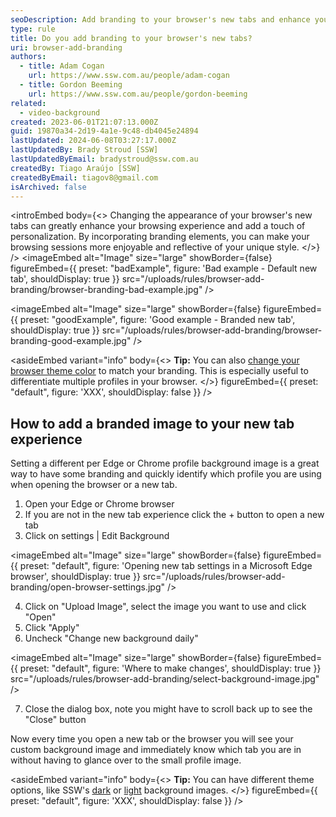 ```yaml
---
seoDescription: Add branding to your browser's new tabs and enhance your browsing experience with personalized imagery.
type: rule
title: Do you add branding to your browser's new tabs?
uri: browser-add-branding
authors:
  - title: Adam Cogan
    url: https://www.ssw.com.au/people/adam-cogan
  - title: Gordon Beeming
    url: https://www.ssw.com.au/people/gordon-beeming
related:
  - video-background
created: 2023-06-01T21:07:13.000Z
guid: 19870a34-2d19-4a1e-9c48-db4045e24894
lastUpdated: 2024-06-08T03:27:17.000Z
lastUpdatedBy: Brady Stroud [SSW]
lastUpdatedByEmail: bradystroud@ssw.com.au
createdBy: Tiago Araújo [SSW]
createdByEmail: tiagov8@gmail.com
isArchived: false
---
```


<introEmbed
  body={<>
Changing the appearance of your browser's new tabs can greatly enhance your browsing experience and add a touch of personalization. By incorporating branding elements, you can make your browsing sessions more enjoyable and reflective of your unique style.
  </>}
/>
<imageEmbed
  alt="Image"
  size="large"
  showBorder={false}
  figureEmbed={{
    preset: "badExample",
    figure: 'Bad example - Default new tab',
    shouldDisplay: true
  }}
  src="/uploads/rules/browser-add-branding/browser-branding-bad-example.jpg"
/>

<imageEmbed
  alt="Image"
  size="large"
  showBorder={false}
  figureEmbed={{
    preset: "goodExample",
    figure: 'Good example - Branded new tab',
    shouldDisplay: true
  }}
  src="/uploads/rules/browser-add-branding/browser-branding-good-example.jpg"
/>

<asideEmbed
  variant="info"
  body={<>
    **Tip:** You can also [change your browser theme color](https://techcommunity.microsoft.com/t5/articles/personalize-microsoft-edge-with-built-in-theme-colors/m-p/2230250?WT.mc_id=DT-MVP-33518) to match your branding. This is especially useful to differentiate multiple profiles in your browser.
  </>}
  figureEmbed={{
    preset: "default",
    figure: 'XXX',
    shouldDisplay: false
  }}
/>

## How to add a branded image to your new tab experience

Setting a different per Edge or Chrome profile background image is a great way to have some branding and quickly identify which profile you are using when opening the browser or a new tab.

1. Open your Edge or Chrome browser
2. If you are not in the new tab experience click the + button to open a new tab
3. Click on settings | Edit Background

   
<imageEmbed
  alt="Image"
  size="large"
  showBorder={false}
  figureEmbed={{
    preset: "default",
    figure: 'Opening new tab settings in a Microsoft Edge browser',
    shouldDisplay: true
  }}
  src="/uploads/rules/browser-add-branding/open-browser-settings.jpg"
/>

4. Click on "Upload Image", select the image you want to use and click "Open"
5. Click "Apply"
6. Uncheck "Change new background daily"

   
<imageEmbed
  alt="Image"
  size="large"
  showBorder={false}
  figureEmbed={{
    preset: "default",
    figure: 'Where to make changes',
    shouldDisplay: true
  }}
  src="/uploads/rules/browser-add-branding/select-background-image.jpg"
/>

7. Close the dialog box, note you might have to scroll back up to see the "Close" button

Now every time you open a new tab or the browser you will see your custom background image and immediately know which tab you are in without having to glance over to the small profile image.

<asideEmbed
  variant="info"
  body={<>
    **Tip:** You can have different theme options, like SSW's [dark](dark-ssw-wallpaper.png) or [light](light-ssw-wallpaper.jpg) background images.
  </>}
  figureEmbed={{
    preset: "default",
    figure: 'XXX',
    shouldDisplay: false
  }}
/>
